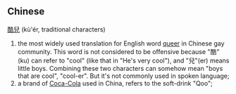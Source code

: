 == Chinese ==

[[酷]][[兒]] (kù'ér, traditional characters)

#the most widely used translation for English word [[queer]] in Chinese gay community. This word is not considered to be offensive because "酷"(ku) can refer to "cool" (like that in "He's very cool"), and "兒"(er) means little boys. Combining these two characters can somehow mean "boys that are cool", "cool-er". But it's not commonly used in spoken language;
#a brand of [[Coca-Cola]] used in China, refers to the soft-drink "Qoo";
